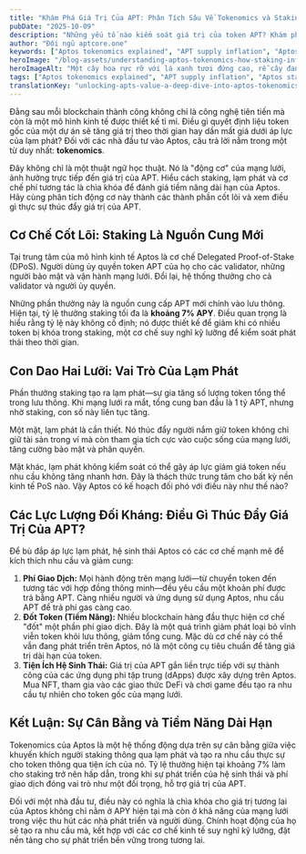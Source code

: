 ```yaml
---
title: "Khám Phá Giá Trị Của APT: Phân Tích Sâu Về Tokenomics và Staking của Aptos"
pubDate: "2025-10-09"
description: "Những yếu tố nào kiểm soát giá trị của token APT? Khám phá động cơ cốt lõi của tokenomics Aptos, từ phần thưởng staking và lạm phát đến các cơ chế được thiết kế cho sự phát triển dài hạn."
author: "Đội ngũ aptcore.one"
keywords: ["Aptos tokenomics explained", "APT supply inflation", "Aptos staking economics", "token value drivers"]
heroImage: "/blog-assets/understanding-aptos-tokenomics-how-staking-influences-apt-supply-and-value.jpg"
heroImageAlt: "Một cây hoa rực rỡ với lá xanh tươi đứng cao, rễ cây đan xen phức tạp với các đồng tiền kỹ thuật số phát sáng rải rác trên mặt đất. Các đồng tiền lấp lánh với nhiều biểu tượng đại diện cho tiền điện tử, trong khi những bông hoa mỏng manh với sắc hồng và trắng trang trí các nhánh cây, tượng trưng cho sự phát triển và đổi mới trong thời đại kỹ thuật số."
tags: ["Aptos tokenomics explained", "APT supply inflation", "Aptos staking economics", "token value drivers"]
translationKey: "unlocking-apts-value-a-deep-dive-into-aptos-tokenomics-and-staking"
---
```


Đằng sau mỗi blockchain thành công không chỉ là công nghệ tiên tiến mà còn là một mô hình kinh tế được thiết kế tỉ mỉ. Điều gì quyết định liệu token gốc của một dự án sẽ tăng giá trị theo thời gian hay dần mất giá dưới áp lực của lạm phát? Đối với các nhà đầu tư vào Aptos, câu trả lời nằm trong một từ duy nhất: **tokenomics**.

Đây không chỉ là một thuật ngữ học thuật. Nó là "động cơ" của mạng lưới, ảnh hưởng trực tiếp đến giá trị của APT. Hiểu cách staking, lạm phát và cơ chế phí tương tác là chìa khóa để đánh giá tiềm năng dài hạn của Aptos. Hãy cùng phân tích động cơ này thành các thành phần cốt lõi và xem điều gì thực sự thúc đẩy giá trị của APT.

## Cơ Chế Cốt Lõi: Staking Là Nguồn Cung Mới

Tại trung tâm của mô hình kinh tế Aptos là cơ chế Delegated Proof-of-Stake (DPoS). Người dùng ủy quyền token APT của họ cho các validator, những người bảo mật và vận hành mạng lưới. Đổi lại, hệ thống thưởng cho cả validator và người ủy quyền.

Những phần thưởng này là nguồn cung cấp APT mới chính vào lưu thông. Hiện tại, tỷ lệ thưởng staking tối đa là **khoảng 7% APY**. Điều quan trọng là hiểu rằng tỷ lệ này không cố định; nó được thiết kế để giảm khi có nhiều token bị khóa trong staking, một cơ chế suy nghĩ kỹ lưỡng để kiểm soát phát thải theo thời gian.

## Con Dao Hai Lưỡi: Vai Trò Của Lạm Phát

Phần thưởng staking tạo ra lạm phát—sự gia tăng số lượng token tổng thể trong lưu thông. Khi mạng lưới ra mắt, tổng cung ban đầu là 1 tỷ APT, nhưng nhờ staking, con số này liên tục tăng.

Một mặt, lạm phát là cần thiết. Nó thúc đẩy người nắm giữ token không chỉ giữ tài sản trong ví mà còn tham gia tích cực vào cuộc sống của mạng lưới, tăng cường bảo mật và phân quyền.

Mặt khác, lạm phát không kiểm soát có thể gây áp lực giảm giá token nếu nhu cầu không tăng nhanh hơn. Đây là thách thức trung tâm cho bất kỳ nền kinh tế PoS nào. Vậy Aptos có kế hoạch đối phó với điều này như thế nào?

## Các Lực Lượng Đối Kháng: Điều Gì Thúc Đẩy Giá Trị Của APT?

Để bù đắp áp lực lạm phát, hệ sinh thái Aptos có các cơ chế mạnh mẽ để kích thích nhu cầu và giảm cung:

1. **Phí Giao Dịch:** Mọi hành động trên mạng lưới—từ chuyển token đến tương tác với hợp đồng thông minh—đều yêu cầu một khoản phí được trả bằng APT. Càng nhiều người và ứng dụng sử dụng Aptos, nhu cầu APT để trả phí gas càng cao.
2. **Đốt Token (Tiềm Năng):** Nhiều blockchain hàng đầu thực hiện cơ chế "đốt" một phần phí giao dịch. Đây là một quá trình giảm phát loại bỏ vĩnh viễn token khỏi lưu thông, giảm tổng cung. Mặc dù cơ chế này có thể vẫn đang phát triển trên Aptos, nó là một công cụ tiêu chuẩn để tăng giá trị dài hạn của token.
3. **Tiện Ích Hệ Sinh Thái:** Giá trị của APT gắn liền trực tiếp với sự thành công của các ứng dụng phi tập trung (dApps) được xây dựng trên Aptos. Mua NFT, tham gia vào các giao thức DeFi và chơi game đều tạo ra nhu cầu tự nhiên cho token gốc của mạng lưới.

## Kết Luận: Sự Cân Bằng và Tiềm Năng Dài Hạn

Tokenomics của Aptos là một hệ thống động dựa trên sự cân bằng giữa việc khuyến khích người staking thông qua lạm phát và tạo ra nhu cầu thực sự cho token thông qua tiện ích của nó. Tỷ lệ thưởng hiện tại khoảng 7% làm cho staking trở nên hấp dẫn, trong khi sự phát triển của hệ sinh thái và phí giao dịch đóng vai trò như một đối trọng, hỗ trợ giá trị của APT.

Đối với một nhà đầu tư, điều này có nghĩa là chìa khóa cho giá trị tương lai của Aptos không chỉ nằm ở APY hiện tại mà còn ở khả năng của mạng lưới trong việc thu hút các nhà phát triển và người dùng. Chính hoạt động của họ sẽ tạo ra nhu cầu mà, kết hợp với các cơ chế kinh tế suy nghĩ kỹ lưỡng, đặt nền tảng cho sự phát triển bền vững trong tương lai.